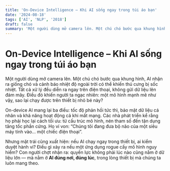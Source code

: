 ```yaml
---
title: 'On-Device Intelligence – Khi AI sống ngay trong túi áo bạn'
date: '2024-08-18'
tags: ['AI', 'NLP', '2018']
draft: false
summary: 'Một người dùng mở camera lên. Một chú chó bước qua khung hình, AI nhận ra giống chó và cảnh báo nhiệ'
---
```


# On-Device Intelligence – Khi AI sống ngay trong túi áo bạn

Một người dùng mở camera lên. Một chú chó bước qua khung hình, AI nhận ra giống chó và cảnh báo nhiệt độ ngoài trời có thể khiến thú cưng bị sốc nhiệt. Tất cả xử lý đều diễn ra ngay trên điện thoại, không gửi dữ liệu lên đám mây. Điều đó khiến người ta ngạc nhiên: một mô hình mạnh mẽ như vậy, sao lại chạy được trên thiết bị nhỏ bé này?

On-device AI mang lại ba điều: tốc độ phản hồi tức thì, bảo mật dữ liệu cá nhân và khả năng hoạt động cả khi mất mạng. Các nhà phát triển kể rằng họ phải học lại cách tối ưu: từ cấu trúc mô hình, nén tham số đến tận dụng tăng tốc phần cứng. Họ ví von: “Chúng tôi đang đưa bộ não của một siêu máy tính vào… một chiếc điện thoại”.

Nhưng mặt trái cũng xuất hiện: nếu AI chạy ngay trong thiết bị, ai kiểm duyệt hành vi? Điều gì xảy ra nếu một ứng dụng rogue cấy mô hình nguy hiểm? Con người chợt nhận ra: quyền lực không phải lúc nào cũng nằm ở dữ liệu lớn — mà nằm ở **AI đúng nơi, đúng lúc**, trong lòng thiết bị mà chúng ta luôn mang theo.